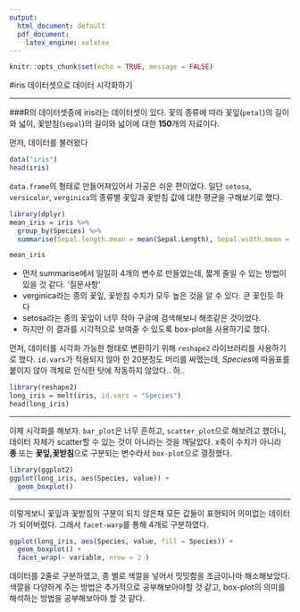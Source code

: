 ```yaml
---
output:
  html_document: default
  pdf_document:
    latex_engine: xelatex
---
```

```r
knitr::opts_chunk$set(echo = TRUE, message = FALSE)
```

#iris 데이터셋으로 데이터 시각화하기

--------------------------------

###R의 데이터셋중에 iris라는 데이터셋이 있다. 꽃의 종류에 따라 꽃잎(`petal`)의 길이와 넓이, 꽃받침(`sepal`)의 길이와 넓이에 대한 **150**개의 자료이다.

먼저, 데이터를 불러왔다

```r
data("iris")
head(iris)
```

`data.frame`의 형태로 만들어져있어서 가공은 쉬운 편이었다. 일단 `setosa`, `versicolor`, `verginica`의 종류별 꽃잎과 꽃받침 값에 대한 평균을 구해보기로 했다.

```r
library(dplyr)
mean_iris = iris %>%
  group_by(Species) %>%
  summarise(Sepal.length.mean = mean(Sepal.Length), Sepal.width.mean = mean(Sepal.Width), Petal.length.mean = mean(Petal.Length), Petal.width.mean= mean(Petal.Width))

mean_iris
```

* 먼저 summarise에서 일일히 4개의 변수로 만들었는데, 짧게 줄일 수 있는 방법이 있을 것 같다. '질문사항'
* verginica라는 종의 꽃잎, 꽃받침 수치가 모두 높은 것을 알 수 있다. 큰 꽃인듯 하다
* setosa라는 종의 꽃잎이 너무 작아 구글에 검색해보니 해초같은 것이었다.
* 하지만 이 결과를 시각적으로 보여줄 수 있도록 box-plot을 사용하기로 했다.

먼저, 데이터를 시각화 가능한 형태로 변환하기 위해 `reshape2` 라이브러리를 사용하기로 했다. `id.vars`가 적용되지 않아 한 20분정도 머리를 싸맸는데, *Species*에 따옴표를 붙이지 않아 객체로 인식한 탓에 작동하지 않았다.. 하..

```r
library(reshape2)
long_iris = melt(iris, id.vars = "Species")
head(long_iris)
```

---------------------------------------

이제 시각화를 해보자. `bar_plot`은 너무 흔하고, `scatter_plot`으로 해보려고 했더니, 데이터 자체가 scatter할 수 있는 것이 아니라는 것을 깨달았다. x축이 수치가 아니라 **종** 또는 **꽃잎,꽃받침**으로 구분되는 변수라서 `box-plot`으로 결정했다.

```r
library(ggplot2)
ggplot(long_iris, aes(Species, value)) +
  geom_boxplot()
```

----------------------------------------

이렇게보니 꽃잎과 꽃받침의 구분이 되지 않은채 모든 값들이 표현되어 의미없는 데이터가 되어버렸다. 그래서 `facet-warp`를 통해 4개로 구분하였다.

```r
ggplot(long_iris, aes(Species, value, fill = Species)) +
  geom_boxplot() + 
  facet_wrap(~ variable, nrow = 2 )
```

데이터를 2줄로 구분하였고, 종 별로 색깔을 넣어서 밋밋함을 조금이나마 해소해보았다.
색깔을 다양하게 주는 방법은 추가적으로 공부해보아야할 것 같고, box-plot의 의미를 해석하는 방법을 공부해보아야 할 것 같다.
